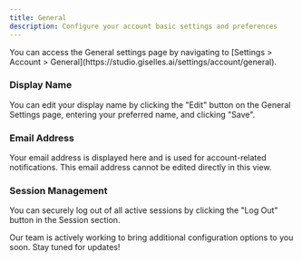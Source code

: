 ```yaml
---
title: General
description: Configure your account basic settings and preferences
---
```


<Info>
You can access the General settings page by navigating to [Settings > Account > General](https://studio.giselles.ai/settings/account/general).
</Info>

### Display Name

You can edit your display name by clicking the "Edit" button on the General Settings page, entering your preferred name, and clicking "Save".

### Email Address

Your email address is displayed here and is used for account-related notifications. This email address cannot be edited directly in this view.

### Session Management

You can securely log out of all active sessions by clicking the "Log Out" button in the Session section.

Our team is actively working to bring additional configuration options to you soon. Stay tuned for updates!